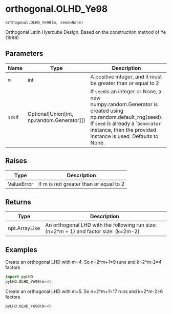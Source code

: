 # orthogonal.OLHD_Ye98 { #pyLHD.orthogonal.OLHD_Ye98 }

`orthogonal.OLHD_Ye98(m, seed=None)`

Orthogonal Latin Hyercube Design. Based on the construction method of Ye (1998)

## Parameters

| Name   | Type                                           | Description                                                                                                                                                                                                     | Default    |
|--------|------------------------------------------------|-----------------------------------------------------------------------------------------------------------------------------------------------------------------------------------------------------------------|------------|
| `m`    | int                                            | A positive integer, and it must be greater than or equal to 2                                                                                                                                                   | _required_ |
| `seed` | Optional\[Union\[int, np.random.Generator\]\]) | If `seed`is an integer or None, a new numpy.random.Generator is created using np.random.default_rng(seed).  If `seed` is already a ``Generator` instance, then the provided instance is used. Defaults to None. | `None`     |

## Raises

| Type       | Description                            |
|------------|----------------------------------------|
| ValueError | If m is not greater than or equal to 2 |

## Returns

| Type          | Description                                                                          |
|---------------|--------------------------------------------------------------------------------------|
| npt.ArrayLike | An orthogonal LHD with the following run size: (n=2^m + 1) and factor size: (k=2m-2) |

## Examples



Create an orthogonal LHD with m=4. So n=2^m+1=9 runs and k=2*m-2=4 factors
```python
import pyLHD
pyLHD.OLHD_Ye98(m=3)
```
Create an orthogonal LHD with m=5. So n=2^m+1=17 runs and k=2*m-2=6 factors
```python
pyLHD.OLHD_Ye98(m=4)
```